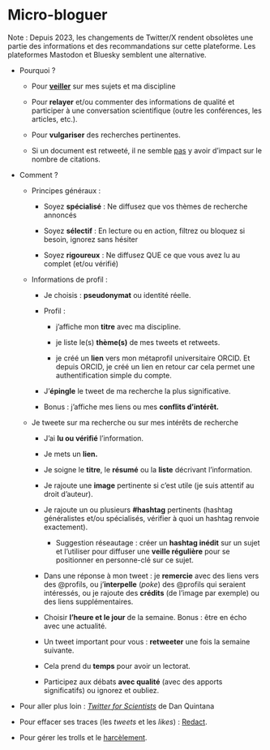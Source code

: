 # Micro-bloguer {#sec-microbloguer}

Note : Depuis 2023, les changements de Twitter/X rendent obsolètes une partie des informations et des recommandations sur cette plateforme. Les plateformes Mastodon et Bluesky semblent une alternative.

-   Pourquoi ?

    -   Pour [**veiller**](#sec-alertes) sur mes sujets et ma discipline

    -   Pour **relayer** et/ou commenter des informations de qualité et participer à une conversation scientifique (outre les conférences, les articles, etc.).

    -   Pour **vulgariser** des recherches pertinentes.

    -   Si un document est retweeté, il ne semble [pas](https://doi.org/10.1371/journal.pone.0292201) y avoir d'impact sur le nombre de citations.

-   Comment ?

    -   Principes généraux :

        -   Soyez **spécialisé** : Ne diffusez que vos thèmes de recherche annoncés

        -   Soyez **sélectif** : En lecture ou en action, filtrez ou bloquez si besoin, ignorez sans hésiter

        -   Soyez **rigoureux** : Ne diffusez QUE ce que vous avez lu au complet (et/ou vérifié)

    -   Informations de profil :

        -   Je choisis : **pseudonymat** ou identité réelle.

        -   Profil :

            -   j'affiche mon **titre** avec ma discipline.

            -   je liste le(s) **thème(s)** de mes tweets et retweets.

            -   je créé un **lien** vers mon métaprofil universitaire ORCID. Et depuis ORCID, je créé un lien en retour car cela permet une authentification simple du compte.

        -   J'**épingle** le tweet de ma recherche la plus significative.

        -   Bonus : j'affiche mes liens ou mes **conflits d'intérêt.**

    -   Je tweete sur ma recherche ou sur mes intérêts de recherche

        -   J'ai **lu ou vérifié** l'information.

        -   Je mets un **lien.**

        -   Je soigne le **titre**, le **résumé** ou la **liste** décrivant l'information.

        -   Je rajoute une **image** pertinente si c'est utile (je suis attentif au droit d'auteur).

        -   Je rajoute un ou plusieurs **#hashtag** pertinents (hashtag généralistes et/ou spécialisés, vérifier à quoi un hashtag renvoie exactement).

            -   Suggestion réseautage : créer un **hashtag inédit** sur un sujet et l'utiliser pour diffuser une **veille régulière** pour se positionner en personne-clé sur ce sujet.

        -   Dans une réponse à mon tweet : je **remercie** avec des liens vers des \@profils, ou j'**interpelle** (*poke*) des \@profils qui seraient intéressés, ou je rajoute des **crédits** (de l'image par exemple) ou des liens supplémentaires.

        -   Choisir **l'heure et le jour** de la semaine. Bonus : être en écho avec une actualité.

        -   Un tweet important pour vous : **retweeter** une fois la semaine suivante.

        -   Cela prend du **temps** pour avoir un lectorat.

        -   Participez aux débats **avec qualité** (avec des apports significatifs) ou ignorez et oubliez.

-   Pour aller plus loin : [*Twitter for Scientists*](https://t4scientists.com/) de Dan Quintana

-   Pour effacer ses traces (les *tweets* et les *likes*) : [Redact](https://redact.dev/).

-   Pour gérer les trolls et le [harcèlement](http://prcurtis.com/docs/twitterguide2/).
